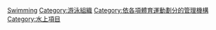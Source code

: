 {{Commons category|FINA}}
[[Category:國際奧委會承認的國際體育總會|Swimming]]
[[Category:游泳組織|Category:游泳組織]]
[[Category:依各項體育運動劃分的管理機構|Category:依各項體育運動劃分的管理機構]]
[[Category:水上項目|Category:水上項目]]